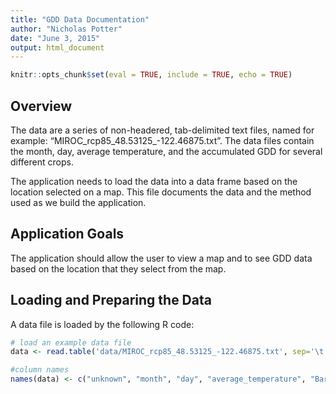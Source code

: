 ```yaml
---
title: "GDD Data Documentation"
author: "Nicholas Potter"
date: "June 3, 2015"
output: html_document
---
```


```r
knitr::opts_chunk$set(eval = TRUE, include = TRUE, echo = TRUE)
```

## Overview

The data are a series of non-headered, tab-delimited text files, named for example: "MIROC_rcp85_48.53125_-122.46875.txt". The data files contain the month, day, average temperature, and the accumulated GDD for several different crops. 

The application needs to load the data into a data frame based on the location selected on a map. This file documents the data and the method used as we build the application.

## Application Goals

The application should allow the user to view a map and to see GDD data based on the location that they select from the map.

## Loading and Preparing the Data

A data file is loaded by the following R code:
```r

# load an example data file
data <- read.table('data/MIROC_rcp85_48.53125_-122.46875.txt', sep='\t')

#column names
names(data) <- c("unknown", "month", "day", "average_temperature", "Barley", "Corn", "Oats", "SpringWheat", "WinterWheat", "Alfalfa", "Pasture", "PastureHay", "Apples", "Cherry", "Grapes", "Potatoes", "GrapeJuice")

```

